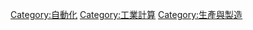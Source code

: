 {{cat main|自動化}}

[[Category:自動化|Category:自動化]]
[[Category:工業計算|Category:工業計算]]
[[Category:生產與製造|Category:生產與製造]]
